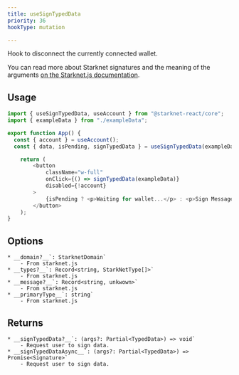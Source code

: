 ```yaml
---
title: useSignTypedData
priority: 36
hookType: mutation

---
```


Hook to disconnect the currently connected wallet.

You can read more about Starknet signatures and the meaning of the arguments [on the Starknet.js documentation](https://www.starknetjs.com/docs/guides/signature/).

## Usage


```ts
import { useSignTypedData, useAccount } from "@starknet-react/core";
import { exampleData } from "./exampleData";

export function App() {
  const { account } = useAccount();
  const { data, isPending, signTypedData } = useSignTypedData(exampleData);

	return (
		<button
			className="w-full"
			onClick={() => signTypedData(exampleData)}
			disabled={!account}
		>
			{isPending ? <p>Waiting for wallet...</p> : <p>Sign Message</p>}
		</button>
	);
}
```

## Options
    * __domain?__`: StarknetDomain`
        - From starknet.js
    * __types?__`: Record<string, StarkNetType[]>`
        - From starknet.js
    * __message?__`: Record<string, unkwown>`
        - From starknet.js
    * __primaryType__`: string`
        - From starknet.js

## Returns
    * __signTypedData?__`: (args?: Partial<TypedData>) => void`
        - Request user to sign data.
    * __signTypedDataAsync__`: (args?: Partial<TypedData>) => Promise<Signature>`
        - Request user to sign data.

